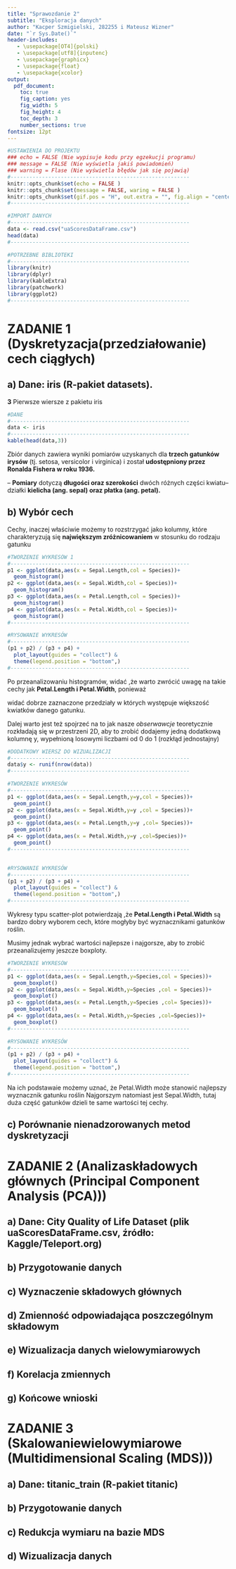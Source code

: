 ```yaml
---
title: "Sprawozdanie 2"
subtitle: "Eksploracja danych"
author: "Kacper Szmigielski, 282255 i Mateusz Wizner"
date: "`r Sys.Date()`"
header-includes:
   - \usepackage[OT4]{polski}
   - \usepackage[utf8]{inputenc}
   - \usepackage{graphicx}
   - \usepackage{float}
   - \usepackage{xcolor}
output: 
  pdf_document:
    toc: true
    fig_caption: yes
    fig_width: 5 
    fig_height: 4 
    toc_depth: 3  
    number_sections: true
fontsize: 12pt 
---
```


```r
#USTAWIENIA DO PROJEKTU 
### echo = FALSE (Nie wypisuje kodu przy egzekucji programu)
### message = FALSE (Nie wyświetla jakiś powiadomień)
### warning = Flase (Nie wyświetla błędów jak się pojawią)
#---------------------------------------------------------
knitr::opts_chunk$set(echo = FALSE )
knitr::opts_chunk$set(message = FALSE, waring = FALSE )
knitr::opts_chunk$set(gif.pos = "H", out.extra = "", fig.align = "center")
#---------------------------------------------------------
```

```r
#IMPORT DANYCH
#---------------------------------------------------------
data <- read.csv("uaScoresDataFrame.csv") 
head(data)
#---------------------------------------------------------
```

```r
#POTRZEBNE BIBLIOTEKI
#---------------------------------------------------------
library(knitr)
library(dplyr)
library(kableExtra)
library(patchwork)
library(ggplot2)
#---------------------------------------------------------
```
# ZADANIE 1 (Dyskretyzacja(przedziałowanie) cech ciągłych)
##  a) Dane: iris (R-pakiet datasets).

**3** Pierwsze wiersze z pakietu iris
```r
#DANE
#---------------------------------------------------------
data <- iris
#---------------------------------------------------------
kable(head(data,3))
```
Zbiór danych zawiera wyniki pomiarów uzyskanych dla **trzech gatunków irysów** (tj. setosa, versicolor i virginica) i został **udostępniony przez Ronalda Fishera w roku 1936.**

– **Pomiary** dotyczą **długości oraz szerokości** dwóch różnych części kwiatu– działki **kielicha (ang. sepal) oraz płatka (ang. petal).**

##  b) Wybór cech

Cechy, inaczej właściwie możemy to rozstrzygać jako kolumny, które charakteryzują się **największym zróżnicowaniem** w stosunku do rodzaju gatunku


```r
#TWORZENIE WYKRESÓW 1
#---------------------------------------------------------
p1 <- ggplot(data,aes(x = Sepal.Length,col = Species))+
  geom_histogram()
p2 <- ggplot(data,aes(x = Sepal.Width,col = Species))+
  geom_histogram()
p3 <- ggplot(data,aes(x = Petal.Length,col = Species))+
  geom_histogram()
p4 <- ggplot(data,aes(x = Petal.Width,col = Species))+
  geom_histogram()
#---------------------------------------------------------

#RYSOWANIE WYKRESÓW
#---------------------------------------------------------
(p1 + p2) / (p3 + p4) +
  plot_layout(guides = "collect") &
  theme(legend.position = "bottom",)
#---------------------------------------------------------

```

Po przeanalizowaniu histogramów, widać ,że warto zwrócić uwagę na takie cechy jak **Petal.Length i Petal.Width**, ponieważ

widać dobrze zaznaczone przedziały w których występuje większość kwiatków danego gatunku.

Dalej warto jest też spojrzeć na to jak nasze *obserwawcje* teoretycznie rozkładają się w przestrzeni 2D, aby to zrobić
dodajemy jedną dodatkową kolumnę y, wypełnioną losowymi liczbami od 0 do 1 (rozkłąd jednostajny)

```r
#DODATKOWY WIERSZ DO WIZUALIZACJI
#---------------------------------------------------------
data$y <- runif(nrow(data))
#---------------------------------------------------------

#TWORZENIE WYKRESÓW
#---------------------------------------------------------
p1 <- ggplot(data,aes(x = Sepal.Length,y=y,col = Species))+
  geom_point()
p2 <- ggplot(data,aes(x = Sepal.Width,y=y ,col = Species))+
  geom_point()
p3 <- ggplot(data,aes(x = Petal.Length,y=y ,col= Species))+
  geom_point()
p4 <- ggplot(data,aes(x = Petal.Width,y=y ,col=Species))+
  geom_point()
#---------------------------------------------------------


#RYSOWANIE WYKRESÓW
#---------------------------------------------------------
(p1 + p2) / (p3 + p4) +
  plot_layout(guides = "collect") &
  theme(legend.position = "bottom",)
#---------------------------------------------------------

```

Wykresy typu scatter-plot potwierdzają ,że **Petal.Length i Petal.Width** są bardzo dobry wyborem cech, które mogłyby być wyznacznikami gatunków roślin.

Musimy jednak wybrać wartości najlepsze i najgorsze, aby to zrobić przeanalizujemy jeszcze boxploty.

```r

#TWORZENIE WYKRESÓW
#---------------------------------------------------------
p1 <- ggplot(data,aes(x = Sepal.Length,y=Species,col = Species))+
  geom_boxplot()
p2 <- ggplot(data,aes(x = Sepal.Width,y=Species ,col = Species))+
  geom_boxplot()
p3 <- ggplot(data,aes(x = Petal.Length,y=Species ,col= Species))+
  geom_boxplot()
p4 <- ggplot(data,aes(x = Petal.Width,y=Species ,col=Species))+
  geom_boxplot()
#---------------------------------------------------------

#RYSOWANIE WYKRESÓW
#---------------------------------------------------------
(p1 + p2) / (p3 + p4) +
  plot_layout(guides = "collect") &
  theme(legend.position = "bottom",)
#---------------------------------------------------------

```
Na ich podstawaie możemy uznać, że Petal.Width może stanowić najlepszy wyznacznik gatunku roślin
Najgorszym natomiast jest Sepal.Width, tutaj duża część gatunków dzieli te same wartości tej cechy.

##  c) Porównanie nienadzorowanych metod dyskretyzacji

# ZADANIE 2 (Analizaskładowych głównych (Principal Component Analysis (PCA)))
##  a) Dane: City Quality of Life Dataset (plik uaScoresDataFrame.csv, źródło: Kaggle/Teleport.org)
##  b) Przygotowanie danych
##  c) Wyznaczenie składowych głównych
##  d) Zmienność odpowiadająca poszczególnym składowym
##  e) Wizualizacja danych wielowymiarowych
##  f) Korelacja zmiennych
##  g) Końcowe wnioski

# ZADANIE 3 (Skalowaniewielowymiarowe (Multidimensional Scaling (MDS)))
##  a) Dane: titanic_train (R-pakiet titanic)
##  b) Przygotowanie danych
##  c) Redukcja wymiaru na bazie MDS
##  d) Wizualizacja danych

